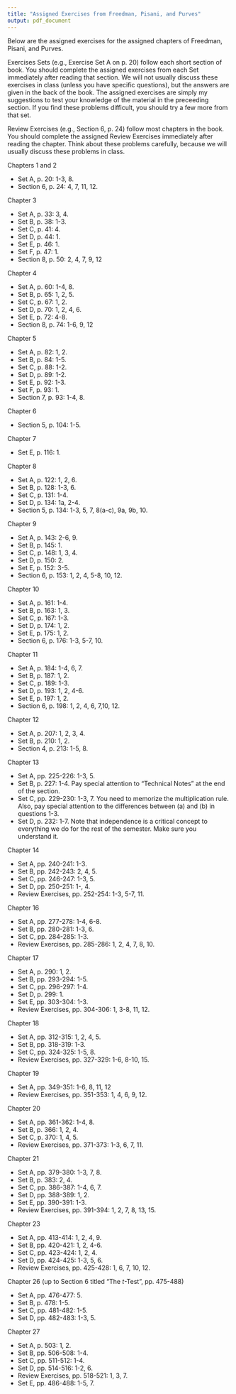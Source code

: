 ```yaml
---
title: "Assigned Exercises from Freedman, Pisani, and Purves"
output: pdf_document
---
```


Below are the assigned exercises for the assigned chapters of Freedman, Pisani, and Purves. 

Exercises Sets (e.g., Exercise Set A on p. 20) follow each short section of book. You should complete the assigned exercises from each Set immediately after reading that section. We will not usually discuss these exercises in class (unless you have specific questions), but the answers are given in the back of the book. The assigned exercises are simply my suggestions to test your knowledge of the material in the preceeding section. If you find these problems difficult, you should try a few more from that set.

Review Exercises (e.g., Section 6, p. 24) follow most chapters in the book. You should complete the assigned Review Exercises immediately after reading the chapter. Think about these problems carefully, because we will usually discuss these problems in class.

Chapters 1 and 2

- Set A, p. 20: 1-3, 8. 
- Section 6, p. 24: 4, 7, 11, 12. 

Chapter 3

- Set A, p. 33: 3, 4. 
- Set B, p. 38: 1-3. 
- Set C, p. 41: 4. 
- Set D, p. 44: 1. 
- Set E, p. 46: 1. 
- Set F, p. 47: 1.
- Section 8, p. 50: 2, 4, 7, 9, 12

Chapter 4

- Set A, p. 60: 1-4, 8. 
- Set B, p. 65: 1, 2, 5. 
- Set C, p. 67: 1, 2. 
- Set D, p. 70: 1, 2, 4, 6. 
- Set E, p. 72: 4-8.
- Section 8, p. 74: 1-6, 9, 12

Chapter 5

- Set A, p. 82: 1, 2. 
- Set B, p. 84: 1-5. 
- Set C, p. 88: 1-2. 
- Set D, p. 89: 1-2. 
- Set E, p. 92: 1-3. 
- Set F, p. 93: 1.
- Section 7, p. 93: 1-4, 8.

Chapter 6

- Section 5, p. 104: 1-5.

Chapter 7

- Set E, p. 116: 1.

Chapter 8

- Set A, p. 122: 1, 2, 6.
- Set B, p. 128: 1-3, 6.
- Set C, p. 131: 1-4.
- Set D, p. 134: 1a, 2-4.
- Section 5, p. 134: 1-3, 5, 7, 8(a-c), 9a, 9b, 10.

Chapter 9

- Set A, p. 143: 2-6, 9.
- Set B, p. 145: 1.
- Set C, p. 148: 1, 3, 4.
- Set D, p. 150: 2.
- Set E, p. 152: 3-5.
- Section 6, p. 153: 1, 2, 4, 5-8, 10, 12.

Chapter 10

- Set A, p. 161: 1-4.
- Set B, p. 163: 1, 3.
- Set C, p. 167: 1-3.
- Set D, p. 174: 1, 2.
- Set E, p. 175: 1, 2.
- Section 6, p. 176: 1-3, 5-7, 10.

Chapter 11

- Set A, p. 184: 1-4, 6, 7.
- Set B, p. 187: 1, 2.
- Set C, p. 189: 1-3.
- Set D, p. 193: 1, 2, 4-6.
- Set E, p. 197: 1, 2.
- Section 6, p. 198: 1, 2, 4, 6, 7,10, 12.

Chapter 12

- Set A, p. 207: 1, 2, 3, 4.
- Set B, p. 210: 1, 2.
- Section 4, p. 213: 1-5, 8.

Chapter 13

- Set A, pp. 225-226: 1-3, 5.
- Set B, p. 227: 1-4. Pay special attention to "Technical Notes" at the end of the section.
- Set C, pp. 229-230: 1-3, 7. You need to memorize the multiplication rule. Also, pay special attention to the differences between (a) and (b) in questions 1-3.
- Set D, p. 232: 1-7. Note that independence is a critical concept to everything we do for the rest of the semester. Make sure you understand it.

Chapter 14

- Set A, pp. 240-241: 1-3.
- Set B, pp. 242-243: 2, 4, 5.
- Set C, pp. 246-247: 1-3, 5.
- Set D, pp. 250-251: 1-, 4.
- Review Exercises, pp. 252-254: 1-3, 5-7, 11.

Chapter 16

- Set A, pp. 277-278: 1-4, 6-8.
- Set B, pp. 280-281: 1-3, 6.
- Set C, pp. 284-285: 1-3.
- Review Exercises, pp. 285-286: 1, 2, 4, 7, 8, 10.
    
Chapter 17

- Set A, p. 290: 1, 2.
- Set B, pp. 293-294: 1-5.
- Set C, pp. 296-297: 1-4.
- Set D, p. 299: 1.
- Set E, pp. 303-304: 1-3.
- Review Exercises, pp. 304-306: 1, 3-8, 11, 12. 
    
Chapter 18 

- Set A, pp. 312-315: 1, 2, 4, 5.
- Set B, pp. 318-319: 1-3.
- Set C, pp. 324-325: 1-5, 8.
- Review Exercises, pp. 327-329: 1-6, 8-10, 15.
    
Chapter 19

- Set A, pp. 349-351: 1-6, 8, 11, 12
- Review Exercises, pp. 351-353: 1, 4, 6, 9, 12.
    
Chapter 20 

- Set A, pp. 361-362: 1-4, 8.
- Set B, p. 366: 1, 2, 4.
- Set C, p. 370: 1, 4, 5.
- Review Exercises, pp. 371-373: 1-3, 6, 7, 11.    
  
Chapter 21

- Set A, pp. 379-380: 1-3, 7, 8.
- Set B, p. 383: 2, 4.
- Set C, pp. 386-387: 1-4, 6, 7.
- Set D, pp. 388-389: 1, 2.
- Set E, pp. 390-391: 1-3.
- Review Exercises, pp. 391-394: 1, 2, 7, 8, 13, 15.  
    
Chapter 23

- Set A, pp. 413-414: 1, 2, 4, 9.
- Set B, pp. 420-421: 1, 2, 4-6.
- Set C, pp. 423-424: 1, 2, 4.
- Set D, pp. 424-425: 1-3, 5, 6.
- Review Exercises, pp. 425-428: 1, 6, 7, 10, 12.    
    
Chapter 26 (up to Section 6 titled "The *t*-Test", pp. 475-488)

- Set A, pp. 476-477: 5.
- Set B, p. 478: 1-5.
- Set C, pp. 481-482: 1-5.
- Set D, pp. 482-483: 1-3, 5.

Chapter 27

- Set A, p. 503: 1, 2.
- Set B, pp. 506-508: 1-4.
- Set C, pp. 511-512: 1-4.
- Set D, pp. 514-516: 1-2, 6.
- Review Exercises, pp. 518-521: 1, 3, 7.
- Set E, pp. 486-488: 1-5, 7.    